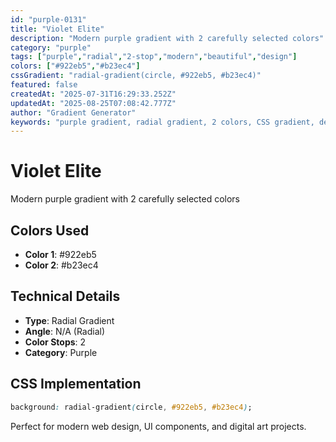 ```yaml
---
id: "purple-0131"
title: "Violet Elite"
description: "Modern purple gradient with 2 carefully selected colors"
category: "purple"
tags: ["purple","radial","2-stop","modern","beautiful","design"]
colors: ["#922eb5","#b23ec4"]
cssGradient: "radial-gradient(circle, #922eb5, #b23ec4)"
featured: false
createdAt: "2025-07-31T16:29:33.252Z"
updatedAt: "2025-08-25T07:08:42.777Z"
author: "Gradient Generator"
keywords: "purple gradient, radial gradient, 2 colors, CSS gradient, design, #922eb5, #b23ec4"
---
```


# Violet Elite

Modern purple gradient with 2 carefully selected colors

## Colors Used
- **Color 1**: #922eb5
- **Color 2**: #b23ec4

## Technical Details
- **Type**: Radial Gradient
- **Angle**: N/A (Radial)
- **Color Stops**: 2
- **Category**: Purple

## CSS Implementation
```css
background: radial-gradient(circle, #922eb5, #b23ec4);
```

Perfect for modern web design, UI components, and digital art projects.
